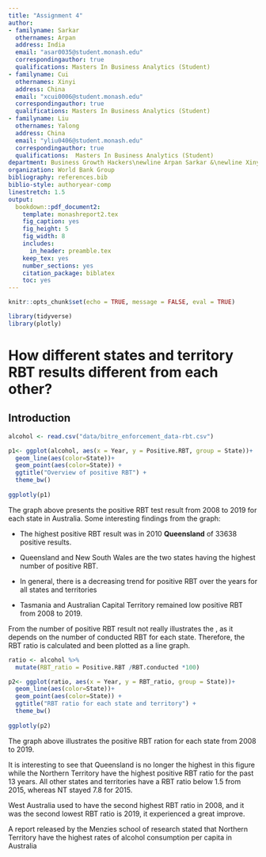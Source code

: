 ```yaml
---
title: "Assignment 4"
author:
- familyname: Sarkar
  othernames: Arpan
  address: India
  email: "asar0035@student.monash.edu"
  correspondingauthor: true
  qualifications: Masters In Business Analytics (Student) 
- familyname: Cui
  othernames: Xinyi
  address: China
  email: "xcui0006@student.monash.edu"
  correspondingauthor: true
  qualifications: Masters In Business Analytics (Student) 
- familyname: Liu
  othernames: Yalong
  address: China
  email: "yliu0406@student.monash.edu"
  correspondingauthor: true
  qualifications:  Masters In Business Analytics (Student)
department: Business Growth Hackers\newline Arpan Sarkar &\newline Xinyi Cui &\newline Yalong Liu
organization: World Bank Group
bibliography: references.bib
biblio-style: authoryear-comp
linestretch: 1.5
output:
  bookdown::pdf_document2:
    template: monashreport2.tex
    fig_caption: yes
    fig_height: 5
    fig_width: 8
    includes:
      in_header: preamble.tex
    keep_tex: yes
    number_sections: yes
    citation_package: biblatex
    toc: yes
---
```


```r
knitr::opts_chunk$set(echo = TRUE, message = FALSE, eval = TRUE)
```

```r
library(tidyverse)
library(plotly)
```

# How different states and territory RBT results different from each other?

## Introduction

```r
alcohol <- read.csv("data/bitre_enforcement_data-rbt.csv")
```

```r
p1<- ggplot(alcohol, aes(x = Year, y = Positive.RBT, group = State))+
  geom_line(aes(color=State))+
  geom_point(aes(color=State)) +
  ggtitle("Overview of positive RBT") +
  theme_bw()
  
ggplotly(p1)
```

The graph above presents the positive RBT test result from 2008 to 2019 for each state in Australia. 
Some interesting findings from the graph:

- The highest positive RBT result was in 2010 **Queensland** of 33638 positive results. 

- Queensland and New South Wales are the two states having the highest number of positive RBT.

- In general, there is a decreasing trend for positive RBT over the years for all states and territories

- Tasmania and Australian Capital Territory remained low positive RBT from 2008 to 2019.

From the number of positive RBT result not really illustrates the , as it depends on the number of conducted RBT for each state. Therefore, the RBT ratio is calculated and been plotted as a line graph.
```r
ratio <- alcohol %>% 
  mutate(RBT_ratio = Positive.RBT /RBT.conducted *100)  

p2<- ggplot(ratio, aes(x = Year, y = RBT_ratio, group = State))+
  geom_line(aes(color=State))+
  geom_point(aes(color=State)) +
  ggtitle("RBT ratio for each state and territory") +
  theme_bw()
  
ggplotly(p2)
```

The graph above illustrates the positive RBT ration for each state from 2008 to 2019.

It is interesting to see that Queensland is no longer the highest in this figure while the Northern Territory have the highest positive RBT ratio for the past 13 years. All other states and territories have a RBT ratio below 1.5 from 2015, whereas NT stayed 7.8 for 2015.

West Australia used to have the second highest RBT ratio in 2008, and it was the second lowest RBT ratio is 2019, it experienced a great improve.

A report released by the Menzies school of research stated that Northern Territory have the highest rates of alcohol consumption per capita in Australia
